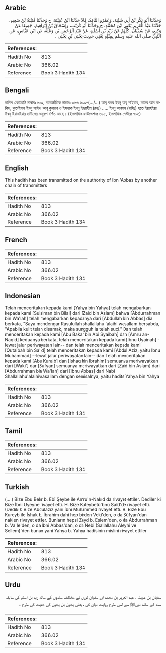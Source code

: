 ## Arabic


<div dir="rtl" lang="ar" style={{fontSize:'larger',backgroundColor:'#f8f9fa',padding:20}}>
وَحَدَّثَنَا أَبُو بَكْرِ بْنُ أَبِي شَيْبَةَ، وَعَمْرٌو النَّاقِدُ، قَالاَ حَدَّثَنَا ابْنُ عُيَيْنَةَ، ح وَحَدَّثَنَا قُتَيْبَةُ بْنُ سَعِيدٍ، حَدَّثَنَا عَبْدُ الْعَزِيزِ يَعْنِي ابْنَ مُحَمَّدٍ، ح وَحَدَّثَنَا أَبُو كُرَيْبٍ، وَإِسْحَاقُ بْنُ إِبْرَاهِيمَ، جَمِيعًا عَنْ وَكِيعٍ، عَنْ سُفْيَانَ، كُلُّهُمْ عَنْ زَيْدِ بْنِ أَسْلَمَ، عَنْ عَبْدِ الرَّحْمَنِ بْنِ وَعْلَةَ، عَنِ ابْنِ عَبَّاسٍ، عَنِ النَّبِيِّ صلى الله عليه وسلم بِمِثْلِهِ يَعْنِي حَدِيثَ يَحْيَى بْنِ يَحْيَى ‏.‏
</div>
<div style={{backgroundColor:'#f8f9fa',padding:20, marginBottom: 10}}><table> <thead> <tr> <th>References:</th> <th></th> </tr> </thead> <tbody><tr><td>Hadith No</td><td>813</td></tr><tr><td>Arabic No</td><td>366.02</td></tr><tr><td>Reference</td><td>Book 3 Hadith 134</td></tr></tbody></table></div>

## Bengali


<div dir="ltr" lang="bn" style={{fontSize:'larger',backgroundColor:'#f8f9fa',padding:20}}>
হাদিস একাডেমি নাম্বারঃ ৬৯৯, আন্তর্জাতিক নাম্বারঃ ৩৬৬ ৬৯৯-(.../...) আবূ বকর ইবনু আবূ শাইবাহ, আমর আন নাকিদ, কুতাইবাহ ইবনু সাঈদ, আবূ কুরায়ব ও ইসহাক ইবনু ইবরাহীম (রহঃ) ..... ইবনু আব্বাস (রাযিঃ) হতে ইয়াহইয়া ইবনু ইয়াহইয়ার হাদীসের অনুরূপ বর্ণিত আছে। (ইসলামিক ফাউন্ডেশনঃ ৬৯৮, ইসলামিক সেন্টারঃ ৭১৩)
</div>
<div style={{backgroundColor:'#f8f9fa',padding:20, marginBottom: 10}}><table> <thead> <tr> <th>References:</th> <th></th> </tr> </thead> <tbody><tr><td>Hadith No</td><td>813</td></tr><tr><td>Arabic No</td><td>366.02</td></tr><tr><td>Reference</td><td>Book 3 Hadith 134</td></tr></tbody></table></div>

## English


<div dir="ltr" lang="en" style={{fontSize:'larger',backgroundColor:'#f8f9fa',padding:20}}>
This hadith has been transmitted on the authority of Ibn 'Abbas by another chain of transmitters
</div>
<div style={{backgroundColor:'#f8f9fa',padding:20, marginBottom: 10}}><table> <thead> <tr> <th>References:</th> <th></th> </tr> </thead> <tbody><tr><td>Hadith No</td><td>813</td></tr><tr><td>Arabic No</td><td>366.02</td></tr><tr><td>Reference</td><td>Book 3 Hadith 134</td></tr></tbody></table></div>

## French


<div dir="ltr" lang="fr" style={{fontSize:'larger',backgroundColor:'#f8f9fa',padding:20}}>

</div>
<div style={{backgroundColor:'#f8f9fa',padding:20, marginBottom: 10}}><table> <thead> <tr> <th>References:</th> <th></th> </tr> </thead> <tbody><tr><td>Hadith No</td><td>813</td></tr><tr><td>Arabic No</td><td>366.02</td></tr><tr><td>Reference</td><td>Book 3 Hadith 134</td></tr></tbody></table></div>

## Indonesian


<div dir="ltr" lang="id" style={{fontSize:'larger',backgroundColor:'#f8f9fa',padding:20}}>
Telah menceritakan kepada kami [Yahya bin Yahya] telah mengabarkan kepada kami [Sulaiman bin Bilal] dari [Zaid bin Aslam] bahwa [Abdurrahman bin Wa'lah] telah mengabarkan kepadanya dari [Abdullah bin Abbas] dia berkata, "Saya mendengar Rasulullah shallallahu 'alaihi wasallam bersabda, "Apabila kulit telah disamak, maka sungguh ia telah suci." Dan telah menceritakan kepada kami [Abu Bakar bin Abi Syaibah] dan [Amru an-Naqid] keduanya berkata, telah menceritakan kepada kami [Ibnu Uyainah] -lewat jalur periwayatan lain-- dan telah menceritakan kepada kami [Qutaibah bin Sa'id] telah menceritakan kepada kami [Abdul Aziz, yaitu Ibnu Muhammad] --lewat jalur periwayatan lain-- dan Telah menceritakan kepada kami [Abu Kuraib] dan [Ishaq bin Ibrahim] semuanya meriwayatkan dari [Waki'] dar [Sufyan] semuanya meriwayatkan dari [Zaid bin Aslam] dari [Abdurrahman bin Wa'lah] dari [Ibnu Abbas] dari Nabi Shallallahu'alaihiwasallam dengan semisalnya, yaitu hadits Yahya bin Yahya
</div>
<div style={{backgroundColor:'#f8f9fa',padding:20, marginBottom: 10}}><table> <thead> <tr> <th>References:</th> <th></th> </tr> </thead> <tbody><tr><td>Hadith No</td><td>813</td></tr><tr><td>Arabic No</td><td>366.02</td></tr><tr><td>Reference</td><td>Book 3 Hadith 134</td></tr></tbody></table></div>

## Tamil


<div dir="ltr" lang="ta" style={{fontSize:'larger',backgroundColor:'#f8f9fa',padding:20}}>

</div>
<div style={{backgroundColor:'#f8f9fa',padding:20, marginBottom: 10}}><table> <thead> <tr> <th>References:</th> <th></th> </tr> </thead> <tbody><tr><td>Hadith No</td><td>813</td></tr><tr><td>Arabic No</td><td>366.02</td></tr><tr><td>Reference</td><td>Book 3 Hadith 134</td></tr></tbody></table></div>

## Turkish


<div dir="ltr" lang="tr" style={{fontSize:'larger',backgroundColor:'#f8f9fa',padding:20}}>
(….) Bize Ebu Bekr b. Ebî Şeybe ile Amru'n-Nakıd da rivayet ettiler. Dediler ki Bize İbni Uyeyne rivayet etti. H. Bize Kuteybetü'bnü Saîd'de rivayet etti. (Dediki): Bize Abdülaziz yani İbni Muhammed rivayet etti. H. Bize Ebu Kureyb ile İshak b. İbrahim dahî hep birden Veki'den, o da Süfyan'dan naklen rivayet ettiler. Bunların hepsi Zeyd b. Eslem'den, o da Abdurrahman b. Va'Ie'den, o da İbni Abbas'dan, o da Nebi (Sallallahu Aleyhi ve Sellem)'den bunun yani Yahya b. Yahya hadîsinin mislini rivayet ettiler
</div>
<div style={{backgroundColor:'#f8f9fa',padding:20, marginBottom: 10}}><table> <thead> <tr> <th>References:</th> <th></th> </tr> </thead> <tbody><tr><td>Hadith No</td><td>813</td></tr><tr><td>Arabic No</td><td>366.02</td></tr><tr><td>Reference</td><td>Book 3 Hadith 134</td></tr></tbody></table></div>

## Urdu


<div dir="rtl" lang="ur" style={{fontSize:'larger',backgroundColor:'#f8f9fa',padding:20}}>
سفیان بن عیینہ ، عبد العزیز بن محمد اور سفیان ثوری نے مختلف سندوں کے ساتھ زید بن اسلم کی سابقہ سند کے ساتھ نبیﷺ سے اسی طرح روایت بیان کی ، یعنی یحییٰ بن یحییٰ کی حدیث کی طرح ۔
</div>
<div style={{backgroundColor:'#f8f9fa',padding:20, marginBottom: 10}}><table> <thead> <tr> <th>References:</th> <th></th> </tr> </thead> <tbody><tr><td>Hadith No</td><td>813</td></tr><tr><td>Arabic No</td><td>366.02</td></tr><tr><td>Reference</td><td>Book 3 Hadith 134</td></tr></tbody></table></div>
